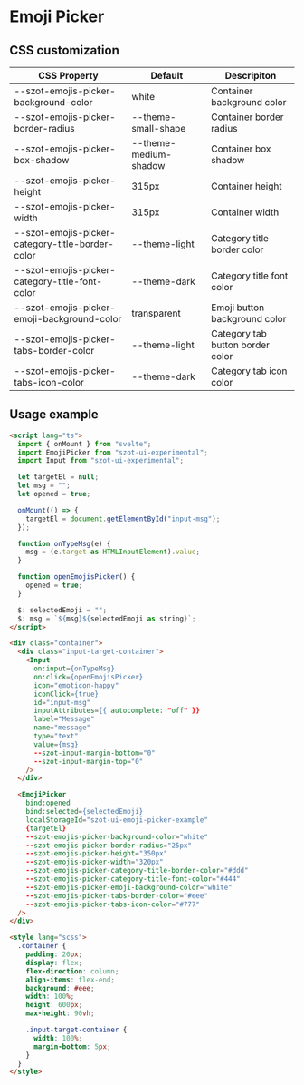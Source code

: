 <!-- Badge.stories.mdx -->



<Meta title="Components/EmojiPicker/Custom" />

# Emoji Picker

## CSS customization

| CSS Property                                     | Default                 | Descripiton                      |
|--------------------------------------------------|-------------------------|----------------------------------|
| --szot-emojis-picker-background-color            | white                   | Container background color       |
| --szot-emojis-picker-border-radius               | --theme-small-shape     | Container border radius          |
| --szot-emojis-picker-box-shadow                  | --theme-medium-shadow   | Container box shadow             |
| --szot-emojis-picker-height                      | 315px                   | Container height                 |
| --szot-emojis-picker-width                       | 315px                   | Container width                  |
| --szot-emojis-picker-category-title-border-color | --theme-light           | Category title border color      |
| --szot-emojis-picker-category-title-font-color   | --theme-dark            | Category title font color        |
| --szot-emojis-picker-emoji-background-color      | transparent             | Emoji button background color    |
| --szot-emojis-picker-tabs-border-color           | --theme-light           | Category tab button border color |
| --szot-emojis-picker-tabs-icon-color             | --theme-dark            | Category tab icon color          |

## Usage example

```html
<script lang="ts">
  import { onMount } from "svelte";
  import EmojiPicker from "szot-ui-experimental";
  import Input from "szot-ui-experimental";

  let targetEl = null;
  let msg = "";
  let opened = true;

  onMount(() => {
    targetEl = document.getElementById("input-msg");
  });

  function onTypeMsg(e) {
    msg = (e.target as HTMLInputElement).value;
  }

  function openEmojisPicker() {
    opened = true;
  }

  $: selectedEmoji = "";
  $: msg = `${msg}${selectedEmoji as string}`;
</script>

<div class="container">
  <div class="input-target-container">
    <Input
      on:input={onTypeMsg}
      on:click={openEmojisPicker}
      icon="emoticon-happy"
      iconClick={true}
      id="input-msg"
      inputAttributes={{ autocomplete: "off" }}
      label="Message"
      name="message"
      type="text"
      value={msg}
      --szot-input-margin-bottom="0"
      --szot-input-margin-top="0"
    />
  </div>

  <EmojiPicker
    bind:opened
    bind:selected={selectedEmoji}
    localStorageId="szot-ui-emoji-picker-example"
    {targetEl}
    --szot-emojis-picker-background-color="white"
    --szot-emojis-picker-border-radius="25px"
    --szot-emojis-picker-height="350px"
    --szot-emojis-picker-width="320px"
    --szot-emojis-picker-category-title-border-color="#ddd"
    --szot-emojis-picker-category-title-font-color="#444"
    --szot-emojis-picker-emoji-background-color="white"
    --szot-emojis-picker-tabs-border-color="#eee"
    --szot-emojis-picker-tabs-icon-color="#777"
  />
</div>

<style lang="scss">
  .container {
    padding: 20px;
    display: flex;
    flex-direction: column;
    align-items: flex-end;
    background: #eee;
    width: 100%;
    height: 600px;
    max-height: 90vh;

    .input-target-container {
      width: 100%;
      margin-bottom: 5px;
    }
  }
</style>
```

